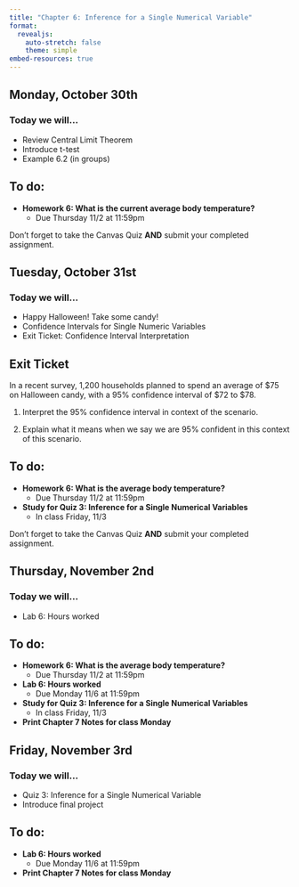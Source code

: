 ```yaml
---
title: "Chapter 6: Inference for a Single Numerical Variable"
format: 
  revealjs:
    auto-stretch: false
    theme: simple
embed-resources: true
---
```


## Monday, October 30th
### Today we will...

+ Review Central Limit Theorem
+ Introduce t-test
+ Example 6.2 (in groups)

## To do:
  
+ **Homework 6: What is the current average body temperature?**
  + Due Thursday 11/2 at 11:59pm

::: callout-warning
Don't forget to take the Canvas Quiz **AND** submit your completed assignment.
:::

## Tuesday, October 31st
### Today we will...

+ Happy Halloween! Take some candy!
+ Confidence Intervals for Single Numeric Variables
+ Exit Ticket: Confidence Interval Interpretation

##

::: callout-note
## Exit Ticket
In a recent survey, 1,200 households planned to spend an average of \$75 on Halloween candy, with a 95% confidence interval of \$72 to \$78. 

1. Interpret the 95\% confidence interval in context of the scenario.

2. Explain what it means when we say we are 95\% confident in this context of this scenario.
:::
  

## To do:

+ **Homework 6: What is the average body temperature?**
  + Due Thursday 11/2 at 11:59pm
  
+ **Study for Quiz 3: Inference for a Single Numerical Variables**
  + In class Friday, 11/3

::: callout-warning
Don't forget to take the Canvas Quiz **AND** submit your completed assignment.
:::

## Thursday, November 2nd
### Today we will...

+ Lab 6: Hours worked

## To do:
  
+ **Homework 6: What is the average body temperature?**
  + Due Thursday 11/2 at 11:59pm
  
+ **Lab 6: Hours worked**
  + Due Monday 11/6 at 11:59pm
  
+ **Study for Quiz 3: Inference for a Single Numerical Variables**
  + In class Friday, 11/3
  
+ **Print Chapter 7 Notes for class Monday**
  
## Friday, November 3rd
### Today we will...

+ Quiz 3: Inference for a Single Numerical Variable
+ Introduce final project

## To do:
  
+ **Lab 6: Hours worked**
  + Due Monday 11/6 at 11:59pm
  
+ **Print Chapter 7 Notes for class Monday**
  
